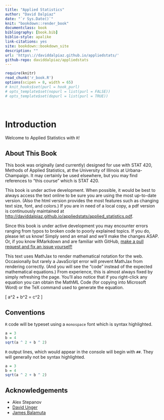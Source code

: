 ```yaml
--- 
title: "Applied Statistics"
author: "David Dalpiaz"
date: "`r Sys.Date()`"
knit: "bookdown::render_book"
documentclass: book
bibliography: [book.bib]
biblio-style: apalike
link-citations: yes
site: bookdown::bookdown_site
description: ""
url: 'https\://daviddalpiaz.github.io/appliedstats/'
github-repo: daviddalpiaz/appliedstats
---
```


```r
require(knitr)
read_chunk('r_book.R')
options(scipen = 8, width = 65)
# knit_hooks$set(purl = hook_purl)
# opts_template$set(nopurl = list(purl = FALSE))
# opts_template$set(dopurl = list(purl = TRUE))
```

```r
```

```r
```

# Introduction

Welcome to Applied Statistics with `R`!

## About This Book

This book was originally (and currently) designed for use with STAT 420, Methods of Applied Statistics, at the University of Illinois at Urbana-Champaign. It may certainly be used elsewhere, but you may find references to "this course" which is STAT 420.

This book is under active development. When possible, it would be best to always access the text online to be sure you are using the most up-to-date version. (Also the html version provides the most features such as changing text size, font, and colors.) If you are in need of a local copy, a pdf version is continuously maintained at <http://daviddalpiaz.github.io/appliedstats/applied_statistics.pdf>.

Since this book is under active development you may encounter errors ranging from typos to broken code to poorly explained topics. If you do, please let us know! Simply send an email and we'll make the changes ASAP. Or, if you know RMarkdown and are familiar with GitHub, [make a pull request and fix an issue yourself!](https://github.com/daviddalpiaz/appliedstats)

This text uses MathJax to render mathematical notation for the web. Occasionally but rarely a JavaScript error will prevent MathJax from rendering correctly. (And you will see the "code" instead of the expected mathematical equations.) From experience, this is almost always fixed by simply refreshing the page. You'll also notice that if you right-click any equation you can obtain the MathML Code (for copying into Microsoft Word) or the TeX command used to generate the equation.

\[
a^2 + b^2 = c^2
\]

## Conventions

`R` code will be typeset using a `monospace` font which is syntax highlighted.

```r
a = 3
b = 4
sqrt(a ^ 2 + b ^ 2)
```

`R` output lines, which would appear in the console will begin with `##`. They will generally not be syntax highlighted.

```r
a = 3
b = 4
sqrt(a ^ 2 + b ^ 2)
```

## Acknowledgements

- Alex Stepanov
- [David Unger](http://publish.illinois.edu/dunger/)
- [James Balamuta](http://www.thecoatlessprofessor.com/)